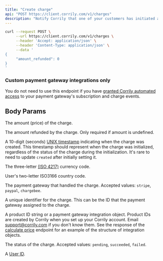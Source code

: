 ```yaml
---
title: "Create charge"
api: "POST https://client.corrily.com/v1/charges"
description: "Notify Corrily that one of your customers has initiated a one-time transaction."
---
```


<RequestExample>

```bash Response
curl --request POST \
     --url https://client.corrily.com/v1/charges \
     --header 'Accept: application/json' \
     --header 'Content-Type: application/json' \
     --data '
{
     "amount_refunded": 0
}
'
```

</RequestExample>

<Warning>
  <h3>Custom payment gateway integrations only</h3>

You do not need to use this endpoint if you have [granted Corrily automated access](../payment-gateways/integration-guide#recommended-provide-automated-access-of-subscription-and-charge-events) to your payment gateway's subscription and charge events.

</Warning>

## Body Params

<Param body="amount" type="float" required>

The amount (price) of the charge.

</Param>

<Param body="amount_refunded" type="float" default="0">

The amount refunded by the charge. Only required if amount is undefined.

</Param>

<Param body="created" type="integer" required>

A 10-digit (seconds) [UNIX timestamp](https://en.wikipedia.org/wiki/Unix_time)
indicating when the charge was created. This timestamp should represent when
the charge was initialized, regardless of the status of the charge during the
initialization. It's rare to need to update `created` after initially setting
it.

</Param>

<Param body="currency" type="string" required>

The three-letter [(ISO 4217)](https://en.wikipedia.org/wiki/ISO_4217#Active_codes) currency code.

</Param>

<Param body="country" type="string">

User's two-letter ISO3166 country code.

</Param>

<Param body="origin" type="string" required>

The payment gateway that handled the charge. Accepted values: `stripe`,
`paypal`, `chargebee`.

</Param>

<Param body="origin_id" type="string" required>
  A unique identifier for the charge. This can be the ID that the payment
  gateway assigned to the charge.
</Param>

<Param body="product" type="string" required>

A product ID string or a payment gateway integration object. Product IDs are
created by Corrily when you set up your Corrily account. Email
support@corrily.com if you don't know them. See the response of the [calculate
price](../calculate-price) endpoint for an
example of the structure of integration objects.

</Param>

<Param body="status" type="string" required>

The status of the charge. Accepted values: `pending`, `succeeded`, `failed`.

</Param>

<Param body="user_id" type="string" required>

A [User ID](../users/user-ids).

</Param>

